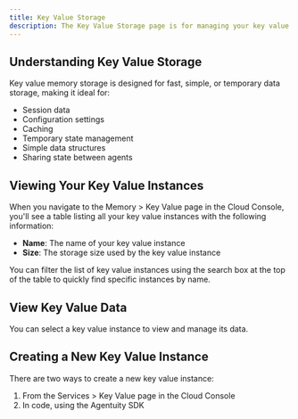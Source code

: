 ```yaml
---
title: Key Value Storage
description: The Key Value Storage page is for managing your key value memory storage
---
```


## Understanding Key Value Storage

Key value memory storage is designed for fast, simple, or temporary data storage, making it ideal for:

- Session data
- Configuration settings
- Caching
- Temporary state management
- Simple data structures
- Sharing state between agents

<ThemeImage baseName="keyvalue" alt="Key Value Memory Storage"  />

## Viewing Your Key Value Instances

When you navigate to the Memory > Key Value page in the Cloud Console, you'll see a table listing all your key value instances with the following information:

- **Name**: The name of your key value instance
- **Size**: The storage size used by the key value instance

You can filter the list of key value instances using the search box at the top of the table to quickly find specific instances by name.

## View Key Value Data

You can select a key value instance to view and manage its data.

<ThemeImage baseName="keyvalue-detail" alt="Key Value Memory Storage Detail"  />

## Creating a New Key Value Instance

There are two ways to create a new key value instance:

1. From the Services > Key Value page in the Cloud Console
2. In code, using the Agentuity SDK

<ThemeImage baseName="keyvalue-new" alt="New Key Value Memory Storage"  />